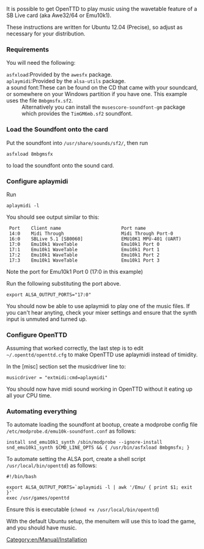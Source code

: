 [[Category:en/Manual/Installation]]

It is possible to get OpenTTD to play music using the wavetable feature of a SB Live card (aka Awe32/64 or Emu10k1).

These instructions are written for Ubuntu 12.04 (Precise), so adjust as necessary for your distribution.

===Requirements===

You will need the following:

;<tt>asfxload</tt>:Provided by the <tt>awesfx</tt> package.
;<tt>aplaymidi</tt>:Provided by the <tt>alsa-utils</tt> package.
;a sound font:These can be found on the CD that came with your soundcard, or somewhere on your Windows partition if you have one.  This example uses the file <tt>8mbgmsfx.sf2</tt>.
:Alternatively you can install the <tt>musescore-soundfont-gm</tt> package which provides the <tt>TimGM6mb.sf2</tt> soundfont.

===Load the Soundfont onto the card===

Put the soundfont into <tt>/usr/share/sounds/sf2/</tt>, then run
<pre>asfxload 8mbgmsfx</pre>
to load the soundfont onto the sound card.

===Configure aplaymidi===

Run
<pre>aplaymidi -l</pre>
You should see output similar to this:
<pre>
 Port    Client name                      Port name
 14:0    Midi Through                     Midi Through Port-0
 16:0    SBLive 5.1 [SB0060]              EMU10K1 MPU-401 (UART)
 17:0    Emu10k1 WaveTable                Emu10k1 Port 0
 17:1    Emu10k1 WaveTable                Emu10k1 Port 1
 17:2    Emu10k1 WaveTable                Emu10k1 Port 2
 17:3    Emu10k1 WaveTable                Emu10k1 Port 3
</pre>

Note the port for Emu10k1 Port 0 (17:0 in this example)

Run the following substituting the port above.
<pre>export ALSA_OUTPUT_PORTS="17:0"</pre>

You should now be able to use aplaymidi to play one of the music files.  If you can't hear anyting, check your mixer settings and ensure that the synth input is unmuted and turned up.

===Configure OpenTTD===

Assuming that worked correctly, the last step is to edit <tt>~/.openttd/openttd.cfg</tt> to make OpenTTD use aplaymidi instead of timidity.

In the [misc] section set the musicdriver line to:
<pre>musicdriver = "extmidi:cmd=aplaymidi"</pre>

You should now have midi sound working in OpenTTD without it eating up all your CPU time.

=== Automating everything ===

To automate loading the soundfont at bootup, create a modprobe config file <tt>/etc/modprobe.d/emu10k-soundfont.conf</tt> as follows:
<pre>
install snd_emu10k1_synth /sbin/modprobe --ignore-install snd_emu10k1_synth $CMD_LINE_OPTS && { /usr/bin/asfxload 8mbgmsfx; }
</pre>

To automate setting the ALSA port, create a shell script <tt>/usr/local/bin/openttd</tt>) as follows:
<pre>
#!/bin/bash

export ALSA_OUTPUT_PORTS=`aplaymidi -l | awk '/Emu/ { print $1; exit }'`
exec /usr/games/openttd
</pre>

Ensure this is executable (<tt> chmod +x /usr/local/bin/openttd</tt>)

With the default Ubuntu setup, the menuitem will use this to load the game, and you should have music.